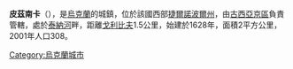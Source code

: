 {{coord|49|21|40|N|25|56|31|E|scale:30000|display=title}}

'''皮茲南卡'''（{{lang-uk|Пізнанка}}），是[[烏克蘭|烏克蘭]]的城鎮，位於該國西部[[捷爾諾波爾州|捷爾諾波爾州]]，由[[古西亞京區|古西亞京區]]負責管轄，處於[[泰納河|泰納河]]畔，距離[[戈利比夫_(古西亞京區)|戈利比夫]]1.5公里，始建於1628年，面積2平方公里，2001年人口308。

{{Ukraine-geo-stub}}
[[Category:烏克蘭城市|Category:烏克蘭城市]]